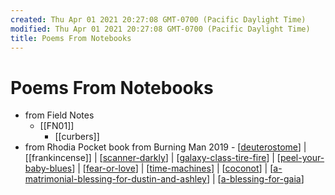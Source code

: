 ```yaml
---
created: Thu Apr 01 2021 20:27:08 GMT-0700 (Pacific Daylight Time)
modified: Thu Apr 01 2021 20:27:08 GMT-0700 (Pacific Daylight Time)
title: Poems From Notebooks
---
```


# Poems From Notebooks

- from Field Notes
  - [[FN01]]
    - [[curbers]]
- from Rhodia Pocket book from Burning Man 2019 - [[deuterostome]] | [[frankincense]] | [[scanner-darkly]] | [[galaxy-class-tire-fire]] | [[peel-your-baby-blues]] | [[fear-or-love]] | [[time-machines]] | [[coconot]] | [[a-matrimonial-blessing-for-dustin-and-ashley]] | [[a-blessing-for-gaia]]

[//begin]: # "Autogenerated link references for markdown compatibility"
[deuterostome]: deuterostome "deuterostome"
[scanner-darkly]: scanner-darkly "Scanner Darkly"
[galaxy-class-tire-fire]: galaxy-class-tire-fire "galaxy class tire fire"
[peel-your-baby-blues]: peel-your-baby-blues "peel your baby blues"
[fear-or-love]: ../../attend/fear-or-love "Fear or Joy"
[time-machines]: ../../attend/time-machines "Time Machines"
[coconot]: ../coconot "coconot"
[a-matrimonial-blessing-for-dustin-and-ashley]: a-matrimonial-blessing-for-dustin-and-ashley "a matrimonial blessing for dustin and ashley"
[a-blessing-for-gaia]: a-blessing-for-gaia "a-blessing-for-gaia"
[//end]: # "Autogenerated link references"
